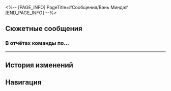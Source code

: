 <%-- [PAGE_INFO]
PageTitle=#Сообщения/Вэнь Миндэ#
[END_PAGE_INFO] --%>
{{Сообщение Инфобокс
|id          = 1
|Изображение = НИП Вэнь Миндэ Иконка.png
|Тип         = НИП
|Отправитель = Вэнь Миндэ
|ПодписьСоо  = Команда по сбору диковин готова к атаке
|Фракция     = Космическая станция «Герта»
}}

==Сюжетные сообщения==
===В отчётах команды по...===
{{Сообщения
|условие_получения = 
|текст =
:'''Вэнь Миндэ:''' В отчётах команды по сбору диковин на передовой говорится, что на космической станции была замечена диковина по имени Ксеногидро.
:'''Вэнь Миндэ:''' Миндэ объявляет розыск для всех штатных и внештатных сотрудников «Герты»: если у вас есть какая-либо информация о Ксеногидро, пожалуйста, обратитесь на стойку в Приёмном зале.
:'''Вэнь Миндэ:''' Щедрое вознаграждение!
:{Выбор} Сколько составляет вознаграждение?
::'''(Первопроходец):''' Сколько составляет вознаграждение?
:{Выбор} Что такое Ксеногидро?
::'''(Первопроходец):''' Что такое Ксеногидро?
:{Выбор} Кто такой Миндэ?
::'''(Первопроходец):''' Кто такой Миндэ?
:'''Вэнь Миндэ:''' Так много сообщений, поступающих одновременно, ни одной настоящей подсказки...
:'''Вэнь Миндэ:''' Давайте прислушаемся к словам Миндэ: исследуйте ещё раз и придите в Приёмный зал, чтобы доложить о результатах.
<!--;{Принятая миссия: Постоянно меняющееся нечто}-->
}}
----

==История изменений==
{{История изменений|2.7}}

==Навигация==
{{Сообщения Навбокс}}